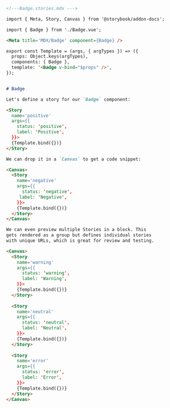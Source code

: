 ```md
<!---Badge.stories.mdx --->

import { Meta, Story, Canvas } from '@storybook/addon-docs';

import { Badge } from './Badge.vue';

<Meta title='MDX/Badge' component={Badge} />

export const Template = (args, { argTypes }) => ({
  props: Object.keys(argTypes),
  components: { Badge },
  template: '<Badge v-bind="$props" />',
});


# Badge

Let's define a story for our `Badge` component:

<Story 
  name='positive' 
  args={{
    status: 'positive',
    label: 'Positive',
  }}>
  {Template.bind({})}
</Story>

We can drop it in a `Canvas` to get a code snippet:

<Canvas>
  <Story 
    name='negative' 
    args={{
      status: 'negative', 
     label: 'Negative',
    }}>
    {Template.bind({})}
  </Story>
</Canvas>

We can even preview multiple Stories in a block. This
gets rendered as a group but defines individual stories
with unique URLs, which is great for review and testing.

<Canvas>
  <Story 
    name='warning' 
    args={{
      status: 'warning',
      label: 'Warning',
    }}>
    {Template.bind({})}
  </Story>
  
  <Story 
    name='neutral' 
    args={{
      status: 'neutral', 
      label: 'Neutral',
    }}>
    {Template.bind({})}
  </Story>
  
  <Story 
    name='error' 
    args={{
      status: 'error', 
      label: 'Error',
    }}>
    {Template.bind({})}
  </Story>
</Canvas>
```